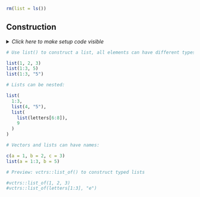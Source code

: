 ```r
rm(list = ls())
```


## Construction


<details><summary>*Click here to make setup code visible*</summary>
```r
### Construction

```
```r
c(1, 2, 3)
c(1:3, 5)
c(1:3, "5")
```
</details>


```r
# Use list() to construct a list, all elements can have different types and lengths:
```
```r
list(1, 2, 3)
list(1:3, 5)
list(1:3, "5")
```


```r
# Lists can be nested:
```
```r
list(
  1:3,
  list(4, "5"),
  list(
    list(letters[6:8]),
    9
  )
)
```


```r
# Vectors and lists can have names:
```
```r
c(a = 1, b = 2, c = 3)
list(a = 1:3, b = 5)
```


```r
# Preview: vctrs::list_of() to construct typed lists
```
```r
#vctrs::list_of(1, 2, 3)
#vctrs::list_of(letters[1:3], "e")
```
